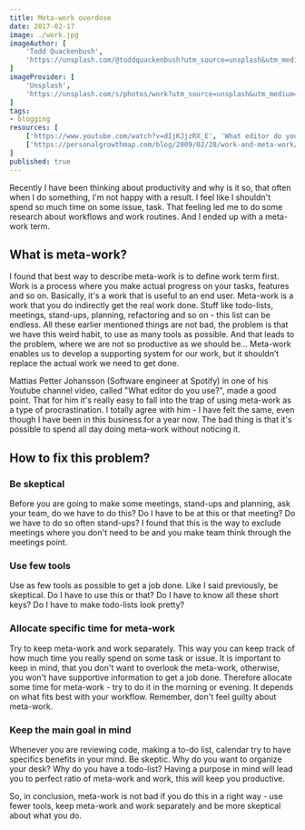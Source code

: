 ```yaml
---
title: Meta-work overdose
date: 2017-02-17
image: ./work.jpg
imageAuthor: [
	'Todd Quackenbush',
	'https://unsplash.com/@toddquackenbush?utm_source=unsplash&utm_medium=referral&utm_content=creditCopyText'
]
imageProvider: [
	'Unsplash',
	'https://unsplash.com/s/photos/work?utm_source=unsplash&utm_medium=referral&utm_content=creditCopyText'
]
tags: 
- blogging
resources: [
	['https://www.youtube.com/watch?v=dIjKJjzRX_E', 'What editor do you use? - FunFunFunction #31'],
	['https://personalgrowthmap.com/blog/2009/02/28/work-and-meta-work/', 'Work and Meta-Work'],
]
published: true
---
```


Recently I have been thinking about productivity and why is it so, that often
when I do something, I'm not happy with a result. I feel like I shouldn't spend
so much time on some issue, task. That feeling led me to do some research about
workflows and work routines. And I ended up with a meta-work term.

## What is meta-work?

I found that best way to describe meta-work is to define work term first. Work
is a process where you make actual progress on your tasks, features and so on.
Basically, it's a work that is useful to an end user. Meta-work is a work that
you do indirectly get the real work done. Stuff like todo-lists, meetings,
stand-ups, planning, refactoring and so on - this list can be endless. All these
earlier mentioned things are not bad, the problem is that we have this weird
habit, to use as many tools as possible. And that leads to the problem, where we
are not so productive as we should be... Meta-work enables us to develop a
supporting system for our work, but it shouldn’t replace the actual work we need
to get done.

Mattias Petter Johansson (Software engineer at Spotify) in one of his Youtube
channel video, called "What editor do you use?", made a good point. That for him
it's really easy to fall into the trap of using meta-work as a type of
procrastination. I totally agree with him - I have felt the same, even though I
have been in this business for a year now. The bad thing is that it's possible
to spend all day doing meta-work without noticing it.

## How to fix this problem?

### Be skeptical

Before you are going to make some meetings, stand-ups and planning, ask your
team, do we have to do this? Do I have to be at this or that meeting? Do we have
to do so often stand-ups? I found that this is the way to exclude meetings where
you don't need to be and you make team think through the meetings point.

### Use few tools

Use as few tools as possible to get a job done. Like I said previously, be
skeptical. Do I have to use this or that? Do I have to know all these short
keys? Do I have to make todo-lists look pretty?

### Allocate specific time for meta-work

Try to keep meta-work and work separately. This way you can keep track of how
much time you really spend on some task or issue. It is important to keep in
mind, that you don't want to overlook the meta-work, otherwise, you won't have
supportive information to get a job done. Therefore allocate some time for
meta-work - try to do it in the morning or evening. It depends on what fits best
with your workflow. Remember, don't feel guilty about meta-work.

### Keep the main goal in mind

Whenever you are reviewing code, making a to-do list, calendar try to have
specifics benefits in your mind. Be skeptic. Why do you want to organize your
desk? Why do you have a todo-list? Having a purpose in mind will lead you to
perfect ratio of meta-work and work, this will keep you productive.

So, in conclusion, meta-work is not bad if you do this in a right way - use
fewer tools, keep meta-work and work separately and be more skeptical about what
you do.
